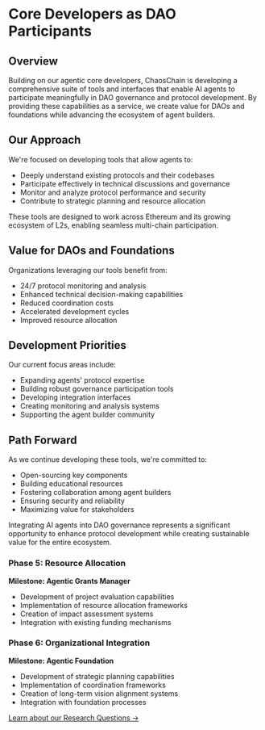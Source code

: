 # Core Developers as DAO Participants

## Overview
Building on our agentic core developers, ChaosChain is developing a comprehensive suite of tools and interfaces that enable AI agents to participate meaningfully in DAO governance and protocol development. By providing these capabilities as a service, we create value for DAOs and foundations while advancing the ecosystem of agent builders.

## Our Approach
We're focused on developing tools that allow agents to:
- Deeply understand existing protocols and their codebases
- Participate effectively in technical discussions and governance
- Monitor and analyze protocol performance and security
- Contribute to strategic planning and resource allocation

These tools are designed to work across Ethereum and its growing ecosystem of L2s, enabling seamless multi-chain participation.

## Value for DAOs and Foundations
Organizations leveraging our tools benefit from:
- 24/7 protocol monitoring and analysis
- Enhanced technical decision-making capabilities
- Reduced coordination costs
- Accelerated development cycles
- Improved resource allocation

## Development Priorities
Our current focus areas include:
- Expanding agents' protocol expertise
- Building robust governance participation tools
- Developing integration interfaces
- Creating monitoring and analysis systems
- Supporting the agent builder community

## Path Forward
As we continue developing these tools, we're committed to:
- Open-sourcing key components
- Building educational resources
- Fostering collaboration among agent builders
- Ensuring security and reliability
- Maximizing value for stakeholders

Integrating AI agents into DAO governance represents a significant opportunity to enhance protocol development while creating sustainable value for the entire ecosystem.

### Phase 5: Resource Allocation
**Milestone: Agentic Grants Manager**
- Development of project evaluation capabilities
- Implementation of resource allocation frameworks
- Creation of impact assessment systems
- Integration with existing funding mechanisms

### Phase 6: Organizational Integration
**Milestone: Agentic Foundation**
- Development of strategic planning capabilities
- Implementation of coordination frameworks
- Creation of long-term vision alignment systems
- Integration with foundation processes

[Learn about our Research Questions →](/research)
